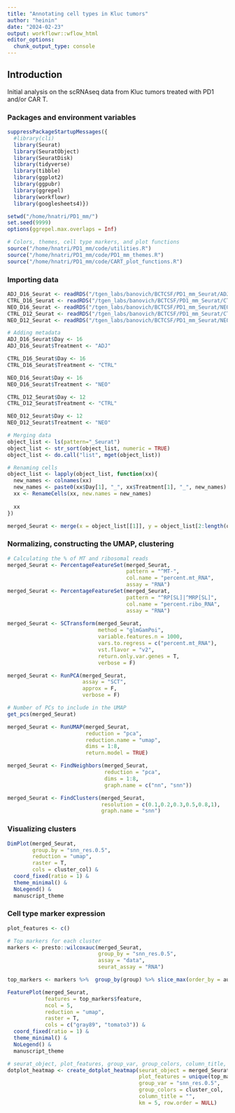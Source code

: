 ```yaml
---
title: "Annotating cell types in Kluc tumors"
author: "heinin"
date: "2024-02-23"
output: workflowr::wflow_html
editor_options:
  chunk_output_type: console
---
```


## Introduction

Initial analysis on the scRNAseq data from Kluc tumors treated with PD1 and/or
CAR T.

### Packages and environment variables

```r

suppressPackageStartupMessages({
  #library(cli)
  library(Seurat)
  library(SeuratObject)
  library(SeuratDisk)
  library(tidyverse)
  library(tibble)
  library(ggplot2)
  library(ggpubr)
  library(ggrepel)
  library(workflowr)
  library(googlesheets4)})

setwd("/home/hnatri/PD1_mm/")
set.seed(9999)
options(ggrepel.max.overlaps = Inf)

# Colors, themes, cell type markers, and plot functions
source("/home/hnatri/PD1_mm/code/utilities.R")
source("/home/hnatri/PD1_mm/code/PD1_mm_themes.R")
source("/home/hnatri/PD1_mm/code/CART_plot_functions.R")

```

### Importing data

```r

ADJ_D16_Seurat <- readRDS("/tgen_labs/banovich/BCTCSF/PD1_mm_Seurat/ADJ_D16_Seurat.rds")
CTRL_D16_Seurat <- readRDS("/tgen_labs/banovich/BCTCSF/PD1_mm_Seurat/CTRL_D16_Seurat.rds")
NEO_D16_Seurat <- readRDS("/tgen_labs/banovich/BCTCSF/PD1_mm_Seurat/NEO_D16_Seurat.rds")
CTRL_D12_Seurat <- readRDS("/tgen_labs/banovich/BCTCSF/PD1_mm_Seurat/CTRL_D12_Seurat.rds")
NEO_D12_Seurat <- readRDS("/tgen_labs/banovich/BCTCSF/PD1_mm_Seurat/NEO_D12_Seurat.rds")

# Adding metadata
ADJ_D16_Seurat$Day <- 16
ADJ_D16_Seurat$Treatment <- "ADJ"

CTRL_D16_Seurat$Day <- 16
CTRL_D16_Seurat$Treatment <- "CTRL"

NEO_D16_Seurat$Day <- 16
NEO_D16_Seurat$Treatment <- "NEO"

CTRL_D12_Seurat$Day <- 12
CTRL_D12_Seurat$Treatment <- "CTRL"

NEO_D12_Seurat$Day <- 12
NEO_D12_Seurat$Treatment <- "NEO"

# Merging data
object_list <- ls(pattern="_Seurat")
object_list <- str_sort(object_list, numeric = TRUE)
object_list <- do.call("list", mget(object_list))

# Renaming cells
object_list <- lapply(object_list, function(xx){
  new_names <- colnames(xx)
  new_names <- paste0(xx$Day[1], "_", xx$Treatment[1], "_", new_names)
  xx <- RenameCells(xx, new.names = new_names)
  
  xx
})

merged_Seurat <- merge(x = object_list[[1]], y = object_list[2:length(object_list)])

```

### Normalizing, constructing the UMAP, clustering

```r

# Calculating the % of MT and ribosomal reads
merged_Seurat <- PercentageFeatureSet(merged_Seurat,
                                      pattern = "^MT-",
                                      col.name = "percent.mt_RNA",
                                      assay = "RNA")
merged_Seurat <- PercentageFeatureSet(merged_Seurat,
                                      pattern = "^RP[SL]|^MRP[SL]",
                                      col.name = "percent.ribo_RNA",
                                      assay = "RNA")
            
merged_Seurat <- SCTransform(merged_Seurat,
                             method = "glmGamPoi",
                             variable.features.n = 1000,
                             vars.to.regress = c("percent.mt_RNA"),
                             vst.flavor = "v2",
                             return.only.var.genes = T,
                             verbose = F)

merged_Seurat <- RunPCA(merged_Seurat,
                        assay = "SCT",
                        approx = F,
                        verbose = F)

# Number of PCs to include in the UMAP
get_pcs(merged_Seurat)

merged_Seurat <- RunUMAP(merged_Seurat,
                         reduction = "pca",
                         reduction.name = "umap",
                         dims = 1:8,
                         return.model = TRUE)

merged_Seurat <- FindNeighbors(merged_Seurat,
                               reduction = "pca",
                               dims = 1:8,
                               graph.name = c("nn", "snn"))

merged_Seurat <- FindClusters(merged_Seurat,
                              resolution = c(0.1,0.2,0.3,0.5,0.8,1),
                              graph.name = "snn")
```

### Visualizing clusters

```r

DimPlot(merged_Seurat,
        group.by = "snn_res.0.5",
        reduction = "umap",
        raster = T,
        cols = cluster_col) &
  coord_fixed(ratio = 1) &
  theme_minimal() &
  NoLegend() &
  manuscript_theme

```

### Cell type marker expression

```r

plot_features <- c()

# Top markers for each cluster
markers <- presto::wilcoxauc(merged_Seurat,
                             group_by = "snn_res.0.5",
                             assay = "data",
                             seurat_assay = "RNA")

top_markers <- markers %>%  group_by(group) %>% slice_max(order_by = auc, n = 2)

FeaturePlot(merged_Seurat,
            features = top_markers$feature,
            ncol = 5,
            reduction = "umap",
            raster = T,
            cols = c("gray89", "tomato3")) &
  coord_fixed(ratio = 1) &
  theme_minimal() &
  NoLegend() &
  manuscript_theme

```

```r

# seurat_object, plot_features, group_var, group_colors, column_title, km=5, row.order = NULL
dotplot_heatmap <- create_dotplot_heatmap(seurat_object = merged_Seurat,
                                          plot_features = unique(top_markers$feature),
                                          group_var = "snn_res.0.5",
                                          group_colors = cluster_col,
                                          column_title = "",
                                          km = 5, row.order = NULL)

```


